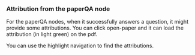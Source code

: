 ### Attribution from the paperQA node 
For the paperQA nodes, when it successfully answers a question, it might provide some attributions. You can click open-paper and it can load the attribution (in light green) on the pdf. 

You can use the highlight navigation to find the attributions. 
